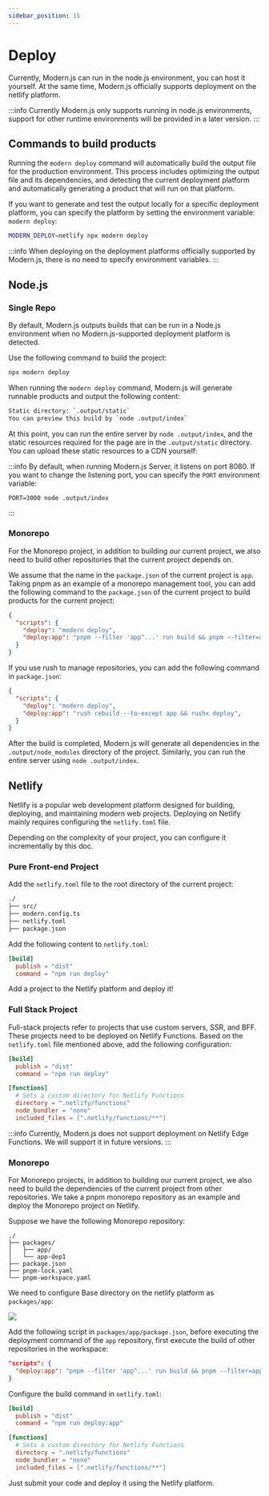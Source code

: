```yaml
---
sidebar_position: 15
---
```


# Deploy

Currently, Modern.js can run in the node.js environment, you can host it yourself. At the same time, Modern.js officially supports deployment on the netlify platform.

:::info
Currently Modern.js only supports running in node.js environments, support for other runtime environments will be provided in a later version.
:::


## Commands to build products

Running the `modern deploy` command will automatically build the output file for the production environment. This process includes optimizing the output file and its dependencies, and detecting the current deployment platform and automatically generating a product that will run on that platform.

If you want to generate and test the output locally for a specific deployment platform, you can specify the platform by setting the environment variable: `modern deploy`:

```bash
MODERN_DEPLOY=netlify npx modern deploy
```

:::info
When deploying on the deployment platforms officially supported by Modern.js, there is no need to specify environment variables.
:::


## Node.js

### Single Repo

By default, Modern.js outputs builds that can be run in a Node.js environment when no Modern.js-supported deployment platform is detected.

Use the following command to build the project:
```bash
npx modern deploy
```

When running the `modern deploy` command, Modern.js will generate runnable products and output the following content:

```bash
Static directory: `.output/static`
You can preview this build by `node .output/index`
```

At this point, you can run the entire server by `node .output/index`, and the static resources required for the page are in the `.output/static` directory. You can upload these static resources to a CDN yourself:

:::info
By default, when running Modern.js Server, it listens on port 8080. If you want to change the listening port, you can specify the `PORT` environment variable:
```
PORT=3000 node .output/index
```
:::


### Monorepo

For the Monorepo project, in addition to building our current project, we also need to build other repositories that the current project depends on.

We assume that the name in the `package.json` of the current project is `app`. Taking pnpm as an example of a monorepo management tool, you can add the following command to the `package.json` of the current project to build products for the current project:

```json title="app/package.json"
{
  "scripts": {
    "deploy": "modern deploy",
    "deploy:app": "pnpm --filter 'app^...' run build && pnpm --filter=app run deploy",
  }
}
```

If you use rush to manage repositories, you can add the following command in `package.json`:

```json
{
  "scripts": {
    "deploy": "modern deploy",
    "deploy:app": "rush rebuild --to-except app && rushx deploy",
  }
}
```

After the build is completed, Modern.js will generate all dependencies in the `.output/node_modules` directory of the project. Similarly, you can run the entire server using `node .output/index`.

## Netlify

Netlify is a popular web development platform designed for building, deploying, and maintaining modern web projects. Deploying on Netlify mainly requires configuring the `netlify.toml` file.

Depending on the complexity of your project, you can configure it incrementally by this doc.

### Pure Front-end Project

Add the `netlify.toml` file to the root directory of the current project:

```bash
./
├── src/
├── modern.config.ts
├── netlify.toml
├── package.json
```

Add the following content to `netlify.toml`:
```toml
[build]
  publish = "dist"
  command = "npm run deploy"
```

Add a project to the Netlify platform and deploy it!

### Full Stack Project

Full-stack projects refer to projects that use custom servers, SSR, and BFF. These projects need to be deployed on Netlify Functions. Based on the `netlify.toml` file mentioned above,
add the following configuration:

```toml title="netlify.toml"
[build]
  publish = "dist"
  command = "npm run deploy"

[functions]
  # Sets a custom directory for Netlify Functions
  directory = ".netlify/functions"
  node_bundler = "none"
  included_files = [".netlify/functions/**"]

```

:::info
Currently, Modern.js does not support deployment on Netlify Edge Functions. We will support it in future versions.
:::


### Monorepo

For Monorepo projects, in addition to building our current project, we also need to build the dependencies of the current project from other repositories.
We take a pnpm monorepo repository as an example and deploy the Monorepo project on Netlify.

Suppose we have the following Monorepo repository:

```
./
├── packages/
│   ├── app/
│   └── app-dep1
├── package.json
├── pnpm-lock.yaml
└── pnpm-workspace.yaml
```

We need to configure Base directory on the netlify platform as `packages/app`:

<img src="https://lf3-static.bytednsdoc.com/obj/eden-cn/lmeh7nuptpfnuhd/netlify-basedir.png?x-resource-account=public" />

Add the following script in `packages/app/package.json`, before executing the deployment command of the `app` repository, first execute the build of other repositories in the workspace:

```json
"scripts": {
  "deploy:app": "pnpm --filter 'app^...' run build && pnpm --filter=app run deploy",
}
```

Configure the build command in `netlify.toml`:

```toml
[build]
  publish = "dist"
  command = "npm run deploy:app"

[functions]
  # Sets a custom directory for Netlify Functions
  directory = ".netlify/functions"
  node_bundler = "none"
  included_files = [".netlify/functions/**"]
```

Just submit your code and deploy it using the Netlify platform.
